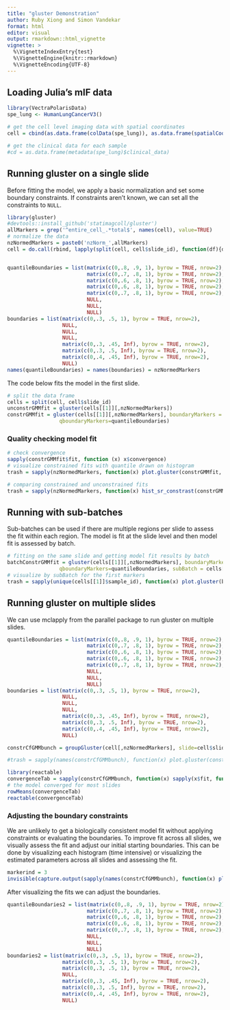 ```yaml
---
title: "gluster Demonstration"
author: Ruby Xiong and Simon Vandekar
format: html
editor: visual
output: rmarkdown::html_vignette
vignette: >
  %\VignetteIndexEntry{test}
  %\VignetteEngine{knitr::rmarkdown}
  %\VignetteEncoding{UTF-8}
---
```


## Loading Julia's mIF data

```r
library(VectraPolarisData)
spe_lung <- HumanLungCancerV3()

# get the cell level imaging data with spatial coordinates
cell = cbind(as.data.frame(colData(spe_lung)), as.data.frame(spatialCoords(spe_lung)) )

# get the clinical data for each sample
#cd = as.data.frame(metadata(spe_lung)$clinical_data)
```

## Running gluster on a single slide

Before fitting the model, we apply a basic normalization and set some boundary constraints. If constraints aren't known, we can set all the constraints to `NULL`.

```r
library(gluster)
#devtools::install_github('statimagcoll/gluster')
allMarkers = grep('^entire_cell_.*total$', names(cell), value=TRUE)
# normalize the data 
nzNormedMarkers = paste0('nzNorm_',allMarkers)
cell = do.call(rbind, lapply(split(cell, cell$slide_id), function(df){df[,nzNormedMarkers] = log10(1+sweep(df[,allMarkers], 2, colMeans(replace(df[,allMarkers], df[,allMarkers]==0, NA), na.rm = TRUE ), FUN = '/' ) ); df }) )


quantileBoundaries = list(matrix(c(0,.8, .9, 1), byrow = TRUE, nrow=2),
                          matrix(c(0,.7, .8, 1), byrow = TRUE, nrow=2),
                          matrix(c(0,.6, .8, 1), byrow = TRUE, nrow=2),
                          matrix(c(0,.6, .8, 1), byrow = TRUE, nrow=2),
                          matrix(c(0,.7, .8, 1), byrow = TRUE, nrow=2),
                          NULL,
                          NULL,
                          NULL)
boundaries = list(matrix(c(0,.3, .5, 1), byrow = TRUE, nrow=2),
                  NULL,
                  NULL,
                  NULL,
                  matrix(c(0,.3, .45, Inf), byrow = TRUE, nrow=2),
                  matrix(c(0,.3, .5, Inf), byrow = TRUE, nrow=2),
                  matrix(c(0,.4, .45, Inf), byrow = TRUE, nrow=2),
                  NULL)
names(quantileBoundaries) = names(boundaries) = nzNormedMarkers
```

The code below fits the model in the first slide.

```r

# split the data frame
cells = split(cell, cell$slide_id)
unconstrGMMfit = gluster(cells[[1]][,nzNormedMarkers])
constrGMMfit = gluster(cells[[1]][,nzNormedMarkers], boundaryMarkers = boundaries,
                 qboundaryMarkers=quantileBoundaries)
```

###  Quality checking model fit

```r


# check convergence
sapply(constrGMMfit$fit, function (x) x$convergence)
# visualize constrained fits with quantile drawn on histogram
trash = sapply(nzNormedMarkers, function(x) plot.gluster(constrGMMfit, marker = x, boundary = quantile(constrGMMfit$expressionX[,x], probs=quantileBoundaries[[x]][2,1], title=x) ) )

# comparing constrained and unconstrained fits
trash = sapply(nzNormedMarkers, function(x) hist_sr_constrast(constrGMMfit, unconstrGMMfit, marker=x, title=x) )


```

## Running with sub-batches

Sub-batches can be used if there are multiple regions per slide to assess the fit within each region. The model is fit at the slide level and then model fit is assessed by batch.

```r
# fitting on the same slide and getting model fit results by batch
batchConstrGMMfit = gluster(cells[[1]][,nzNormedMarkers], boundaryMarkers = boundaries,
                 qboundaryMarkers=quantileBoundaries, subBatch = cells[[1]]$sample_id)
# visualize by subBatch for the first markers
trash = sapply(unique(cells[[1]]$sample_id), function(x) plot.gluster(batchConstrGMMfit, subBatch = x, title=x) )

```

## Running gluster on multiple slides

We can use mclapply from the parallel package to run gluster on multiple slides.

```r
quantileBoundaries = list(matrix(c(0,.8, .9, 1), byrow = TRUE, nrow=2),
                          matrix(c(0,.7, .8, 1), byrow = TRUE, nrow=2),
                          matrix(c(0,.6, .8, 1), byrow = TRUE, nrow=2),
                          matrix(c(0,.6, .8, 1), byrow = TRUE, nrow=2),
                          matrix(c(0,.7, .8, 1), byrow = TRUE, nrow=2),
                          NULL,
                          NULL,
                          NULL)
boundaries = list(matrix(c(0,.3, .5, 1), byrow = TRUE, nrow=2),
                  NULL,
                  NULL,
                  NULL,
                  matrix(c(0,.3, .45, Inf), byrow = TRUE, nrow=2),
                  matrix(c(0,.3, .5, Inf), byrow = TRUE, nrow=2),
                  matrix(c(0,.4, .45, Inf), byrow = TRUE, nrow=2),
                  NULL)
```

```r
constrCfGMMbunch = groupGluster(cell[,nzNormedMarkers], slide=cell$slide_id, boundaryMarkers=boundaries, qboundaryMarkers = quantileBoundaries, n.cores = 40)

#trash = sapply(names(constrCfGMMbunch), function(x) plot.gluster(constrCfGMMbunch[[x]], marker = 1, boundary = quantile(constrGMMfit$expressionX[,1], probs=quantileBoundaries[[1]][2,1]), title = x ) )

library(reactable)
convergenceTab = sapply(constrCfGMMbunch, function(x) sapply(x$fit, function(y){ y$convergence}))
# the model converged for most slides
rowMeans(convergenceTab)
reactable(convergenceTab)


```

### Adjusting the boundary constraints

We are unlikely to get a biologically consistent model fit without applying constraints or evaluating the boundaries. To improve fit across all slides, we visually assess the fit and adjust our initial starting boundaries. This can be done by visualizing each histogram (time intensive) or visualizing the estimated parameters across all slides and assessing the fit.

```r
markerind = 3
invisible(capture.output(sapply(names(constrCfGMMbunch), function(x) plot(constrCfGMMbunch[[x]], marker = markerind, boundary = quantile(constrCfGMMbunch[[markerind]]$expressionX[,1], probs=quantileBoundaries[[markerind]][2,1]), title = x ) )))
```

After visualizing the fits we can adjust the boundaries.

```r
quantileBoundaries2 = list(matrix(c(0,.8, .9, 1), byrow = TRUE, nrow=2),
                          matrix(c(0,.7, .8, 1), byrow = TRUE, nrow=2),
                          matrix(c(0,.6, .8, 1), byrow = TRUE, nrow=2),
                          matrix(c(0,.6, .8, 1), byrow = TRUE, nrow=2),
                          matrix(c(0,.7, .8, 1), byrow = TRUE, nrow=2),
                          NULL,
                          NULL,
                          NULL)
boundaries2 = list(matrix(c(0,.3, .5, 1), byrow = TRUE, nrow=2),
                  matrix(c(0,.3, .5, 1), byrow = TRUE, nrow=2),
                  matrix(c(0,.3, .5, 1), byrow = TRUE, nrow=2),
                  NULL,
                  matrix(c(0,.3, .45, Inf), byrow = TRUE, nrow=2),
                  matrix(c(0,.3, .5, Inf), byrow = TRUE, nrow=2),
                  matrix(c(0,.4, .45, Inf), byrow = TRUE, nrow=2),
                  NULL)
```

